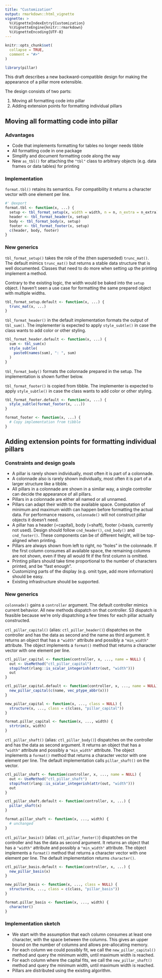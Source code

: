 ```yaml
---
title: "Customization"
output: rmarkdown::html_vignette
vignette: >
  %\VignetteIndexEntry{Customization}
  %\VignetteEngine{knitr::rmarkdown}
  %\VignetteEncoding{UTF-8}
---
```


```r
knitr::opts_chunk$set(
  collapse = TRUE,
  comment = "#>"
)
```

```r
library(pillar)
```

This draft describes a new backward-compatible design for making the appearance of a pillar more extensible.

The design consists of two parts:

1. Moving all formatting code into pillar
1. Adding extension points for formatting individual pillars


## Moving all formatting code into pillar

### Advantages

- Code that implements formatting for tables no longer needs tibble
- All formatting code in one package
- Simplify and document formatting code along the way
- New `as_tbl()` for attaching the `"tbl"` class to arbitrary objects (e.g. data frames or data tables) for printing

### Implementation

`format.tbl()` retains its semantics.
For compatibility it returns a character vector with one element per line.

```r
#' @export
format.tbl <- function(x, ...) {
  setup <- tbl_format_setup(x, width = width, n = n, n_extra = n_extra)
  header <- tbl_format_header(x, setup)
  body <- tbl_format_body(x, setup)
  footer <- tbl_format_footer(x, setup)
  c(header, body, footer)
}
```

### New generics

`tbl_format_setup()` takes the role of the (then superseded) `trunc_mat()`.
The default mimics `trunc_mat()` but returns a stable data structure that is well documented.
Classes that need to do more when setting up the printing implement a method.

Contrary to the existing logic, the width would be baked into the `setup` object.
I haven't seen a use case for formatting the same prepared object with multiple widths.

```r
tbl_format_setup.default <- function(x, ...) {
  trunc_mat(x, ...)
}
```

`tbl_format_header()` in the default implementation formats the output of `tbl_sum()`.
The implementer is expected to apply `style_subtle()` in case the class wants to add color or other styling.

```r
tbl_format_header.default <- function(x, ...) {
  sum <- tbl_sum(x)
  style_subtle(
    paste0(names(sum), ": ", sum)
  )
}
```

`tbl_format_body()` formats the colonnade prepared in the setup.
The implementation is shown further below.

`tbl_format_footer()` is copied from tibble.
The implementer is expected to apply `style_subtle()` in case the class wants to add color or other styling.

```r
tbl_format_footer.default <- function(x, ...) {
  style_subtle(format_footer(x, ...))
}

format_footer <- function(x, ...) {
  # Copy implementation from tibble
}
```

## Adding extension points for formatting individual pillars

### Constraints and design goals

- A pillar is rarely shown individually, most often it is part of a colonnade.
- A colonnade also is rarely shown individually, most often it is part of a larger structure like a tibble.
- All pillars in a colonnade are shown in a similar way, a single controller can decide the appearance of all pillars.
- Pillars in a colonnade are either all named or all unnamed.
- Pillars can adapt their width to the available space. Computation of minimum and maximum width can happen before formatting the actual data. For performance reasons, `colonnade()` will not construct pillar objects it doesn't need.
- A pillar has a header (=capital), body (=shaft), footer (=basis, currently not used). Design should follow `cnd_header()`, `cnd_body()` and `cnd_footer()`. These components can be of different height, will be top-aligned when printing.
- Pillars are always shown from left to right, no "holes" in the colonnade. If the first column consumes all available space, the remaining columns are not shown, even if they all would fit if the first column is omitted.
- Printing pillars should take time proportional to the number of characters printed, and be "fast enough".
- Customizing parts of the display (e.g. omit type, add more information) should be easy.
- Existing infrastructure should be supported.


### New generics

`colonnade()` gains a `controller` argument. The default controller mimics current behavior.
All new methods dispatch on that controller.
S3 dispatch is feasible because we're only dispatching a few times for each pillar actually constructed.

`ctl_pillar_capital()` (alias: `ctl_pillar_header()`) dispatches on the controller and has the data as second and the name as third argument.
It returns an object that has a `"width"` attribute and possibly a `"min_width"` attribute.
The object implements a `format()` method that returns a character vector with one element per line.

```r
ctl_pillar_capital <- function(controller, x, ..., name = NULL) {
  out <- UseMethod("ctl_pillar_capital")
  stopifnot(rlang::is_scalar_integerish(attr(out, "width")))
  out
}

ctl_pillar_capital.default <- function(controller, x, ..., name = NULL) {
  new_pillar_capital(c(name, vec_ptype_abbr(x)))
}

new_pillar_capital <- function(x, ..., class = NULL) {
  structure(x, ..., class = c(class, "pillar_capital"))
}

format.pillar_capital <- function(x, ..., width) {
  strtrim(x, width)
}
```

`ctl_pillar_shaft()` (alias: `ctl_pillar_body()`) dispatches on the controller and has the data as second argument.
It returns an object that has a `"width"` attribute and possibly a `"min_width"` attribute.
The object implements a `format()` method that returns a character vector with one element per line.
The default implementation calls `pillar_shaft()` on the vector.

```r
ctl_pillar_shaft <- function(controller, x, ..., name = NULL) {
  out <- UseMethod("ctl_pillar_shaft")
  stopifnot(rlang::is_scalar_integerish(attr(out, "width")))
  out
}

ctl_pillar_shaft.default <- function(controller, x, ...) {
  pillar_shaft(x)
}

format.pillar_shaft <- function(x, ..., width) {
  # unchanged
}
```

`ctl_pillar_basis()` (alias: `ctl_pillar_footer()`) dispatches on the controller and has the data as second argument.
It returns an object that has a `"width"` attribute and possibly a `"min_width"` attribute.
The object implements a `format()` method that returns a character vector with one element per line.
The default implementation returns `character()`.

```r
ctl_pillar_basis.default <- function(controller, x, ...) {
  new_pillar_basis(x)
}

new_pillar_basis <- function(x, ..., class = NULL) {
  structure(x, ..., class = c(class, "pillar_basis"))
}

format.pillar_basis <- function(x, ..., width) {
  character()
}
```


### Implementation sketch

- We start with the assumption that each column consumes at least one character, with the space between the columns. This gives an upper bound on the number of columns and allows pre-allocating memory.
- For each column we could possibly fit, we call the `new_pillar_capital()` method and query the minimum width, until maximum width is reached.
- For each column where the capital fits, we call the `new_pillar_shaft()` method and query the minimum width, until maximum width is reached.
- Pillars are distributed using the existing algorithm.
